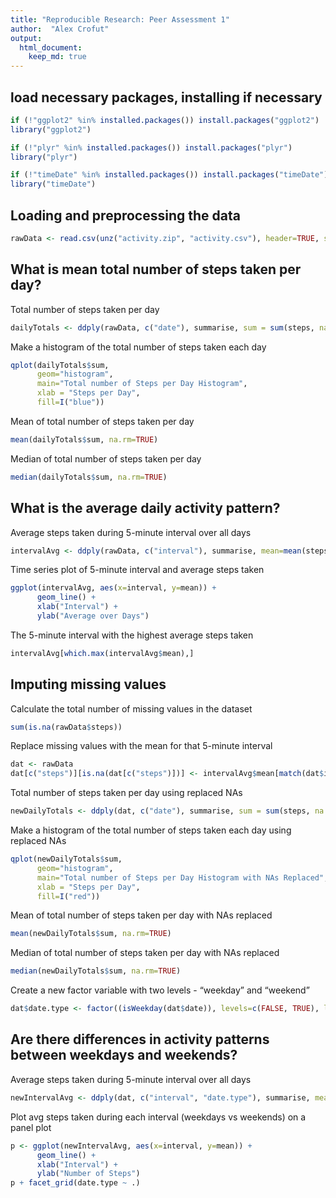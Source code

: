 ```yaml
---
title: "Reproducible Research: Peer Assessment 1"
author:  "Alex Crofut"
output: 
  html_document:
    keep_md: true
---
```


## load necessary packages, installing if necessary
```r
if (!"ggplot2" %in% installed.packages()) install.packages("ggplot2")
library("ggplot2")

if (!"plyr" %in% installed.packages()) install.packages("plyr")
library("plyr")

if (!"timeDate" %in% installed.packages()) install.packages("timeDate")
library("timeDate")

```


## Loading and preprocessing the data
```r
rawData <- read.csv(unz("activity.zip", "activity.csv"), header=TRUE, sep=",")
```


## What is mean total number of steps taken per day?
Total number of steps taken per day
```r
dailyTotals <- ddply(rawData, c("date"), summarise, sum = sum(steps, na.rm=TRUE))
```

Make a histogram of the total number of steps taken each day
```r
qplot(dailyTotals$sum,
      geom="histogram",
      main="Total number of Steps per Day Histogram",
      xlab = "Steps per Day",
      fill=I("blue"))
```

Mean of total number of steps taken per day
```r
mean(dailyTotals$sum, na.rm=TRUE)
```

Median of total number of steps taken per day
```r
median(dailyTotals$sum, na.rm=TRUE)
```


## What is the average daily activity pattern?
Average steps taken during 5-minute interval over all days
```r
intervalAvg <- ddply(rawData, c("interval"), summarise, mean=mean(steps, na.rm=TRUE))
```

Time series plot of 5-minute interval and average steps taken
```r
ggplot(intervalAvg, aes(x=interval, y=mean)) + 
      geom_line() +
      xlab("Interval") +
      ylab("Average over Days")
```

The 5-minute interval with the highest average steps taken
```r
intervalAvg[which.max(intervalAvg$mean),]
```

## Imputing missing values
Calculate the total number of missing values in the dataset
```r
sum(is.na(rawData$steps))
```

Replace missing values with the mean for that 5-minute interval
```r
dat <- rawData
dat[c("steps")][is.na(dat[c("steps")])] <- intervalAvg$mean[match(dat$interval,intervalAvg$interval)][is.na(dat[c("steps")])]
```

Total number of steps taken per day using replaced NAs
```r
newDailyTotals <- ddply(dat, c("date"), summarise, sum = sum(steps, na.rm=TRUE))
```

Make a histogram of the total number of steps taken each day using replaced NAs
```r
qplot(newDailyTotals$sum,
      geom="histogram",
      main="Total number of Steps per Day Histogram with NAs Replaced",
      xlab = "Steps per Day",
      fill=I("red"))
```

Mean of total number of steps taken per day with NAs replaced
```r
mean(newDailyTotals$sum, na.rm=TRUE)
```

Median of total number of steps taken per day with NAs replaced
```r
median(newDailyTotals$sum, na.rm=TRUE)
```

Create a new factor variable with two levels - "weekday" and "weekend"
```r
dat$date.type <- factor((isWeekday(dat$date)), levels=c(FALSE, TRUE), labels=c("weekend", "weekday"))
```

## Are there differences in activity patterns between weekdays and weekends?
Average steps taken during 5-minute interval over all days
```r
newIntervalAvg <- ddply(dat, c("interval", "date.type"), summarise, mean=mean(steps, na.rm=TRUE))
```

Plot avg steps taken during each interval (weekdays vs weekends) on a panel plot
```r
p <- ggplot(newIntervalAvg, aes(x=interval, y=mean)) + 
      geom_line() +
      xlab("Interval") +
      ylab("Number of Steps")
p + facet_grid(date.type ~ .)

```